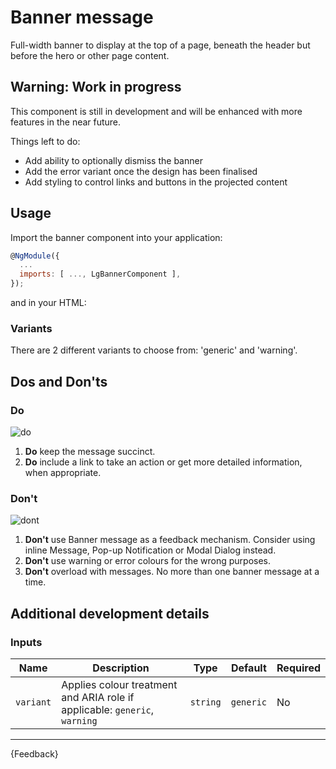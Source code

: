 
<Meta title="Components/Banner message (WIP)/Guide" />

# Banner message

<p class="standfirst">Full-width banner to display at the top of a page, beneath the header but before the hero or other page content.</p>


## Warning: Work in progress

This component is still in development and will be enhanced with more features in the near future.

Things left to do:

- Add ability to optionally dismiss the banner
- Add the error variant once the design has been finalised
- Add styling to control links and buttons in the projected content

## Usage

Import the banner component into your application:

```js
@NgModule({
  ...
  imports: [ ..., LgBannerComponent ],
});
```

and in your HTML:

<Source id="components-banner-message-wip-examples--standard-banner"></Source>

### Variants

There are 2 different variants to choose from: 'generic' and 'warning'.

## Dos and Don'ts

### Do

![do](docs/banner/do.png)

1. **Do** keep the message succinct.
2. **Do** include a link to take an action or get more detailed information, when appropriate.

### Don't

![dont](docs/banner/dont.png)

1. **Don't** use Banner message as a feedback mechanism. Consider using inline Message, Pop-up Notification or Modal Dialog instead.
2. **Don't** use warning or error colours for the wrong purposes.
3. **Don't** overload with messages. No more than one banner message at a time.

## Additional development details

### Inputs

| Name      | Description                                                                | Type     | Default   | Required |
|-----------|----------------------------------------------------------------------------|----------|-----------|----------|
| `variant` | Applies colour treatment and ARIA role if applicable: `generic`, `warning` | `string` | `generic` | No       |


---

<Markdown>{Feedback}</Markdown>
